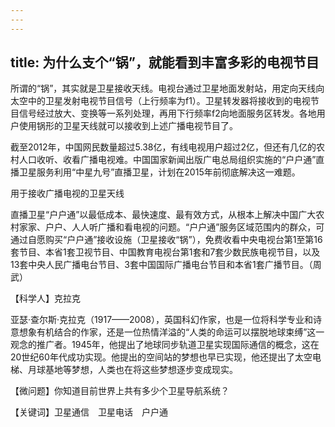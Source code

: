 ```yaml
---
---
---
```

title: 为什么支个“锅”，就能看到丰富多彩的电视节目
---




所谓的“锅”，其实就是卫星接收天线。电视台通过卫星地面发射站，用定向天线向太空中的卫星发射电视节目信号（上行频率为f1）。卫星转发器将接收到的电视节目信号经过放大、变换等一系列处理，再用下行频率f2向地面服务区转发。各地用户使用锅形的卫星天线就可以接收到上述广播电视节目了。

截至2012年，中国网民数量超过5.38亿，有线电视用户超过2亿，但还有几亿的农村人口收听、收看广播电视难。中国国家新闻出版广电总局组织实施的“户户通”直播卫星服务利用“中星九号”直播卫星，计划在2015年前彻底解决这一难题。

用于接收广播电视的卫星天线



直播卫星“户户通”以最低成本、最快速度、最有效方式，从根本上解决中国广大农村家家、户户、人人听广播和看电视的问题。“户户通”服务区域范围内的群众，可通过自愿购买“户户通”接收设施（卫星接收“锅”），免费收看中央电视台第1至第16套节目、本省1套卫视节目、中国教育电视台第1套和7套少数民族电视节目，以及13套中央人民广播电台节目、3套中国国际广播电台节目和本省1套广播节目。（周武）





【科学人】克拉克

亚瑟·查尔斯·克拉克（1917——2008），英国科幻作家，也是一位将科学专业和诗意想象有机结合的作家，还是一位热情洋溢的“人类的命运可以摆脱地球束缚”这一观念的推广者。1945年，他提出了地球同步轨道卫星实现国际通信的概念，这在20世纪60年代成功实现。他提出的空间站的梦想也早已实现，他还提出了太空电梯、月球基地等梦想，人类也在将这些梦想逐步变成现实。

【微问题】你知道目前世界上共有多少个卫星导航系统？

【关键词】卫星通信　卫星电话　户户通